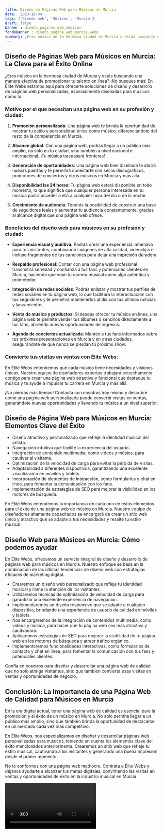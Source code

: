 ```yaml
---
title: Diseño de Páginas Web para Músicos en Murcia
date: '2023-10-04'
tags: ['Diseño web', 'Músicos', 'Murcia']
draft: false
banner : diseño_paginas_web_músicos
fondoBanner : diseño_pagina_web_murcia.webp
summary: ¿Eres músico en la hermosa ciudad de Murcia y estás buscando una manera efectiva de promocionar tu talento en línea? ¡No busques más! En Élite Webs estamos aquí para ofrecerte soluciones de diseño y desarrollo de páginas web personalizadas, especialmente diseñadas para músicos como tú.
---
```


## Diseño de Páginas Web para Músicos en Murcia: La Clave para el Éxito Online

¿Eres músico en la hermosa ciudad de Murcia y estás buscando una manera efectiva de promocionar tu talento en línea? ¡No busques más! En Élite Webs estamos aquí para ofrecerte soluciones de diseño y desarrollo de páginas web personalizadas, especialmente diseñadas para músicos como tú.

### Motivo por el que necesitan una página web en su profesión y ciudad:

1. **Promoción personalizada**: Una página web te brinda la oportunidad de mostrar tu estilo y personalidad única como músico, diferenciándote del resto de la competencia en Murcia.

2. **Alcance global**: Con una página web, podrás llegar a un público más amplio, no solo en tu ciudad, sino también a nivel nacional e internacional. ¡Tu música traspasará fronteras!

3. **Generación de oportunidades**: Una página web bien diseñada te abrirá nuevas puertas y te permitirá conectarte con sellos discográficos, promotores de conciertos y otros músicos en Murcia y más allá.

4. **Disponibilidad las 24 horas**: Tu página web estará disponible en todo momento, lo que significa que cualquier persona interesada en tu música podrá acceder a ella a cualquier hora del día o de la noche.

5. **Crecimiento de audiencia**: Tendrás la posibilidad de construir una base de seguidores leales y aumentar tu audiencia constantemente, gracias al alcance digital que una página web ofrece.

### Beneficios del diseño web para músicos en su profesión y ciudad:

- **Experiencia visual y auditiva**: Podrás crear una experiencia inmersiva para tus visitantes, combinando imágenes de alta calidad, videoclips e incluso fragmentos de tus canciones para dejar una impresión duradera.

- **Respaldo profesional**: Contar con una página web profesional transmitirá seriedad y confianza a tus fans y potenciales clientes en Murcia, haciendo que vean tu carrera musical como algo auténtico y prometedor.

- **Integración de redes sociales**: Podrás enlazar y mostrar tus perfiles de redes sociales en tu página web, lo que facilitará la interactuación con tus seguidores y te permitirá mantenerlos al día con tus últimas noticias y lanzamientos.

- **Venta de música y productos**: Si deseas ofrecer tu música en línea, una página web te permite vender tus álbumes o sencillos directamente a tus fans, abriendo nuevas oportunidades de ingresos.

- **Agenda de conciertos actualizada**: Mantén a tus fans informados sobre tus próximas presentaciones en Murcia y en otras ciudades, asegurándote de que nunca se pierdan tu próximo show.

### Convierte tus visitas en ventas con Élite Webs:

En Élite Webs entendemos que cada músico tiene necesidades y visiones únicas. Nuestro equipo de diseñadores expertos trabajará estrechamente contigo para crear una página web atractiva y funcional que destaque tu música y te ayude a impulsar tu carrera en Murcia y más allá.

¡No pierdas más tiempo! Contacta con nosotros hoy mismo y descubre cómo una página web personalizada puede convertir visitas en ventas, generándote nuevas oportunidades y llevando tu música a un nivel superior.

<GifSeo />

<Cta />

## Diseño de Página Web para Músicos en Murcia: Elementos Clave del Éxito

- Diseño atractivo y personalizado que refleje la identidad musical del artista.
- Navegación intuitiva que facilite la experiencia del usuario.
- Integración de contenido multimedia, como videos y música, para cautivar al visitante.
- Optimización de la velocidad de carga para evitar la pérdida de visitas.
- Adaptabilidad a diferentes dispositivos, garantizando una excelente visualización en móviles y tablets.
- Incorporación de elementos de interacción, como formularios y chat en línea, para fomentar la comunicación con los fans.
- Implementación de estrategias de SEO para mejorar la visibilidad en los motores de búsqueda.

En Élite Webs entendemos la importancia de cada uno de estos elementos para el éxito de una página web de músico en Murcia. Nuestro equipo de diseñadores altamente capacitados se encargará de crear un sitio web único y atractivo que se adapte a tus necesidades y resalte tu estilo musical.

## Diseño Web para Músicos en Murcia: Cómo podemos ayudar

En Élite Webs, ofrecemos un servicio integral de diseño y desarrollo de páginas web para músicos en Murcia. Nuestro enfoque se basa en la combinación de las últimas tendencias de diseño web con estrategias eficaces de marketing digital.

- Crearemos un diseño web personalizado que refleje tu identidad musical y llame la atención de los visitantes.
- Utilizaremos técnicas de optimización de velocidad de carga para garantizar una excelente experiencia de navegación.
- Implementaremos un diseño responsivo que se adapte a cualquier dispositivo, brindando una experiencia de usuario de calidad en móviles y tablets.
- Nos encargaremos de la integración de contenidos multimedia, como videos y música, para hacer que tu página web sea más atractiva y cautivadora.
- Aplicaremos estrategias de SEO para mejorar la visibilidad de tu página web en los motores de búsqueda y atraer tráfico orgánico.
- Implementaremos funcionalidades interactivas, como formularios de contacto y chat en línea, para fomentar la comunicación con tus fans y potenciales clientes.

Confía en nosotros para diseñar y desarrollar una página web de calidad que no solo atraiga visitantes, sino que también convierta esas visitas en ventas y oportunidades de negocio.

## Conclusión: La Importancia de una Página Web de Calidad para Músicos en Murcia

En la era digital actual, tener una página web de calidad es esencial para la promoción y el éxito de un músico en Murcia. No solo permite llegar a un público más amplio, sino que también brinda la oportunidad de destacarse en un mercado cada vez más competitivo.

En Élite Webs, nos especializamos en diseñar y desarrollar páginas web personalizadas para músicos, teniendo en cuenta los elementos clave del éxito mencionados anteriormente. Crearemos un sitio web que refleje tu estilo musical, cautivando a los visitantes y generando una buena impresión desde el primer momento.

No te conformes con una página web mediocre. Contrata a Élite Webs y déjanos ayudarte a alcanzar tus metas digitales, convirtiendo las visitas en ventas y oportunidades de éxito en la industria musical en Murcia.

<Video />

<CtaBot job='Músicos' city='Murcia'/>

<Gmaps query='Murcia+españa+maps' />